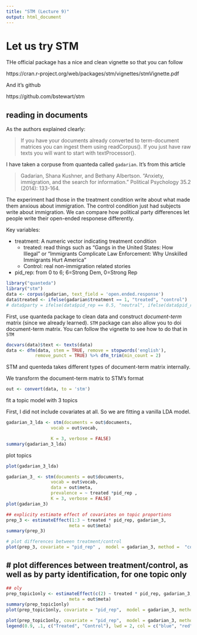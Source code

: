 ```yaml
---
title: "STM (Lecture 9)"
output: html_document
---
```


# Let us try STM

THe official package has a nice and clean vignette so that you can follow

https://cran.r-project.org/web/packages/stm/vignettes/stmVignette.pdf


And it's github

https://github.com/bstewart/stm

## reading in documents
As the authors explained clearly:

>  If you have your documents already converted to term-document matrices you can ingest them using readCorpus(). 
> If you just have raw texts you will want to start with textProcessor().


I have taken a corpuse from quanteda called `gadarian`. It's from this article

> Gadarian, Shana Kushner, and Bethany Albertson. "Anxiety, immigration, and the search for information." Political Psychology 35.2 (2014): 133-164.

The experiment had those in the treatment condition write about what made them anxious about immigration. The control condition just had subjects write about immigration.
We can compare how political party differences let people write their open-ended responese differently.

Key variables:

- treatment: A numeric vector indicating treatment condition
  - treated: read things such as "Gangs in the United States: How Illegal" or "Immigrants Complicate Law Enforcement: Why Unskilled Immigrants Hurt America"
  - Control: real non-immigration related stories
  
- pid_rep: from 0 to 6; 6=Strong Dem, 0=Strong Rep





```r
library("quanteda")
library("stm")
data <- corpus(gadarian, text_field = 'open.ended.response')
data$treated <- ifelse(gadarian$treatment == 1, "treated", "control")
# data$party = ifelse(data$pid_rep == 0.5, "neutral", ifelse(data$pid_rep < 0.5, "Rep", "Dem"))
```

First, use quanteda package to clean data and construct *document-term* matrix (since we already learned).
`STM` package can also allow you to doi document-term matrix. You can follow the vignette to see how to do that in `STM`




```r
docvars(data)$text <- texts(data)
data <- dfm(data, stem = TRUE, remove = stopwords('english'),
           remove_punct = TRUE) %>% dfm_trim(min_count = 2)
```

STM and quenteda takes different types of document-term matrix internally.

We transform the document-term matrix to STM's format
```r
out <- convert(data, to = 'stm')
```

fit a topic model with 3 topics

First, I did not include covariates at all. So we are fitting a vanilla LDA model.

```r
gadarian_3_lda <- stm(documents = out$documents,
                 vocab = out$vocab,

                 K = 3, verbose = FALSE)
summary(gadarian_3_lda)
```

plot topics

```r
plot(gadarian_3_lda)
```


```r
gadarian_3_ <- stm(documents = out$documents,
                 vocab = out$vocab,
                 data = out$meta,
                 prevalence = ~ treated *pid_rep ,
                 K = 3, verbose = FALSE)
plot(gadarian_3)

## explicity estimate effect of covariates on topic proportions
prep_3 <- estimateEffect(1:3 ~ treated * pid_rep, gadarian_3,
                        meta = out$meta)
summary(prep_3)
```

```r
# plot differences between treatment/control
plot(prep_3, covariate = "pid_rep" ,  model = gadarian_3, method =  "continuous")
```

## # plot differences between treatment/control, as well as by party identification, for one topic only



```r
## oly 
prep_topic1only <- estimateEffect(c(2) ~ treated * pid_rep, gadarian_3,
                        meta = out$meta)
summary(prep_topic1only)
plot(prep_topic1only, covariate = "pid_rep",  model = gadarian_3, method =  "continuous", moderator = "treated", moderator.value = "treated",  linecol = "blue",printlegend = F, ylim = c(0, .5))

plot(prep_topic1only, covariate = "pid_rep",  model = gadarian_3, method =  "continuous", moderator = "treated", moderator.value = "control",  linecol = "red",printlegend = F, add = T, ylim = c(0,.5))
legend(0.9, .1, c("Treated", "Control"), lwd = 2, col = c("blue", "red"))

```


